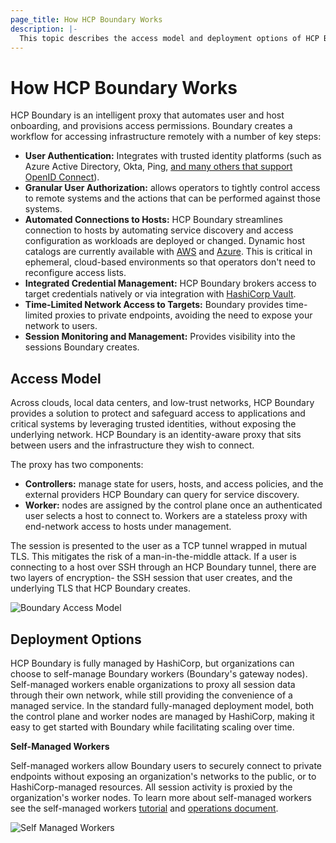 ```yaml
---
page_title: How HCP Boundary Works
description: |-
  This topic describes the access model and deployment options of HCP Boundary
---
```


# How HCP Boundary Works
HCP Boundary is an intelligent proxy that automates user and host onboarding, and provisions access permissions. Boundary creates a workflow for
accessing infrastructure remotely with a number of key steps:
* **User Authentication:** Integrates with trusted identity platforms (such as Azure Active Directory, Okta, Ping,
[and many others that support OpenID Connect](/boundary/tutorials/access-management/oidc-auth)).
* **Granular User Authorization:** allows operators to tightly control access to remote systems and the actions that can be performed against those systems.
* **Automated Connections to Hosts:** HCP Boundary streamlines connection to hosts by automating service discovery and access configuration as workloads are
deployed or changed. Dynamic host catalogs are currently available with
[AWS](/boundary/tutorials/access-management/aws-host-catalogs) and
[Azure](/boundary/tutorials/access-management/azure-host-catalogs). This is critical in ephemeral, cloud-based environments
so that operators don't need to reconfigure access lists.
* **Integrated Credential Management:** HCP Boundary brokers access to target credentials natively or via integration with
[HashiCorp Vault](/boundary/tutorials/access-management/oss-vault-cred-brokering-quickstart).
* **Time-Limited Network Access to Targets:** Boundary provides time-limited proxies to private endpoints, avoiding the need to expose your network to users.
* **Session Monitoring and Management:** Provides visibility into the sessions Boundary creates.



## Access Model
Across clouds, local data centers, and low-trust networks, HCP Boundary provides a solution to protect and safeguard access to applications and critical systems
by leveraging trusted identities, without exposing the underlying network. HCP Boundary is an identity-aware proxy that sits between users and the infrastructure
they wish to connect.

The proxy has two components:

* **Controllers:** manage state for users, hosts, and access policies, and the external providers HCP Boundary can query for service discovery.
* **Worker:** nodes are assigned by the control plane once an authenticated user selects a host to connect to. Workers are a stateless proxy with end-network access
to hosts under management.

The session is presented to the user as a TCP tunnel wrapped in mutual TLS. This mitigates the risk of a man-in-the-middle attack. If a user is connecting to a
host over SSH through an HCP Boundary tunnel, there are two layers of encryption- the SSH session that user creates, and the underlying TLS that HCP Boundary creates.

![Boundary Access Model](/img/docs/boundary/access-model.png)


## Deployment Options
HCP Boundary is fully managed by HashiCorp, but organizations can choose to self-manage Boundary workers (Boundary's gateway nodes). Self-managed workers enable
organizations to proxy all session data through their own network, while still providing the convenience of a managed service. In the standard fully-managed
deployment model, both the control plane and worker nodes are managed by HashiCorp, making it easy to get started with Boundary while facilitating scaling over time.

**Self-Managed Workers**

Self-managed workers allow Boundary users to securely connect to private endpoints without exposing an organization's networks to the public, or to HashiCorp-managed
resources. All session activity is proxied by the organization's worker nodes. To learn more about self-managed workers see the
self-managed workers [tutorial](/boundary/tutorials/hcp-administration/hcp-manage-workers) and
[operations document](/hcp/docs/boundary/self-managed-workers).

![Self Managed Workers](/img/docs/boundary/self-managed-workers.png)
